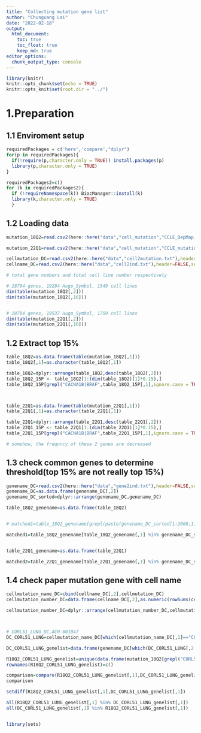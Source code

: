 ```yaml
---
title: "Collecting mutation gene list"
author: "Chunguang Lai"
date: "2022-02-18"
output:
  html_document:
    toc: true
    toc_float: true
    keep_md: true
editor_options: 
  chunk_output_type: console
---
```


```r
library(knitr)
knitr::opts_chunk$set(echo = TRUE)
knitr::opts_knit$set(root.dir = "../")

```

# 1.Preparation 
## 1.1 Enviroment setup
```r
requiredPackages = c('here','compare',"dplyr")
for(p in requiredPackages){
  if(!require(p,character.only = TRUE)) install.packages(p)
  library(p,character.only = TRUE)
}

requiredPackages2=c()
for (k in requiredPackages2){
  if (!requireNamespace(k)) BiocManager::install(k)
  library(k,character.only = TRUE)
  }


```

## 1.2 Loading data
```r
mutation_18Q2=read.csv2(here::here("data","cell_mutation","CCLE_DepMap_18Q2_maf_20180502.txt"),header=TRUE,sep="\t")

mutation_22Q1=read.csv2(here::here("data","cell_mutation","CCLE_mutations_22Q1.csv"),header=TRUE,sep=",")

cellmutation_DC=read.csv2(here::here("data","cell2mutation.txt"),header=FALSE,sep=",")
cellname_DC=read.csv2(here::here("data","cell2ind.txt"),header=FALSE,sep="\t")

# total gene numbers and total cell line number respectively

# 18704 genes, 19284 Hugo_Symbol, 1549 cell lines
dim(table(mutation_18Q2[,2]))
dim(table(mutation_18Q2[,16]))


# 18784 genes, 19537 Hugo_Symbol, 1759 cell lines
dim(table(mutation_22Q1[,2]))
dim(table(mutation_22Q1[,16]))


```


## 1.2 Extract top 15%
```r

table_18Q2=as.data.frame(table(mutation_18Q2[,1]))
table_18Q2[,1]=as.character(table_18Q2[,1])

table_18Q2=dplyr::arrange(table_18Q2,desc(table_18Q2[,2]))
table_18Q2_15P <- table_18Q2[1:(dim(table_18Q2)[1]*0.15),]
table_18Q2_15P[grepl("CACNA1B|BRAF",table_18Q2_15P[,1],ignore.case = TRUE),]



table_22Q1=as.data.frame(table(mutation_22Q1[,1]))
table_22Q1[,1]=as.character(table_22Q1[,1])

table_22Q1=dplyr::arrange(table_22Q1,desc(table_22Q1[,2]))
table_22Q1_15P <- table_22Q1[1:(dim(table_22Q1)[1]*0.15),]
table_22Q1_15P[grepl("CACNA1B|BRAF",table_22Q1_15P[,1],ignore.case = TRUE),]

# somehow, the frequncy of these 2 genes are decreased

```

## 1.3 check common genes to determine threshold(top 15% are not really top 15%)
```r


genename_DC=read.csv2(here::here("data","gene2ind.txt"),header=FALSE,sep="\t")
genename_DC=as.data.frame(genename_DC[,2])
genename_DC_sorted=dplyr::arrange(genename_DC,genename_DC)

table_18Q2_genename=as.data.frame(table_18Q2)


# matched1=table_18Q2_genename[grepl(paste(genename_DC_sorted[1:2008,1],collapse = "|"),table_18Q2_genename[,1],fixed=TRUE),]

matched1=table_18Q2_genename[table_18Q2_genename[,1] %in% genename_DC_sorted[,1],]


table_22Q1_genename=as.data.frame(table_22Q1)

matched2=table_22Q1_genename[table_22Q1_genename[,1] %in% genename_DC_sorted[,1],]
```



## 1.4 check paper mutation gene with cell name

```r

cellmutation_name_DC=cbind(cellname_DC[,2],cellmutation_DC)
cellmutation_number_DC=data.frame(cellname_DC[,2],as.numeric(rowSums(cellmutation_name_DC[,2:3009])))

cellmutation_number_DC=dplyr::arrange(cellmutation_number_DC,cellmutation_number_DC[,2])



# CORL51_LUNG_DC,ACH-001047
DC_CORL51_LUNG=cellmutation_name_DC[which(cellmutation_name_DC[,1]=="CORL51_LUNG"),]

DC_CORL51_LUNG_genelist=data.frame(genename_DC[which(DC_CORL51_LUNG[,2:3009]==1),])

R18Q2_CORL51_LUNG_genelist=unique(data.frame(mutation_18Q2[grepl("CORL51_LUNG",mutation_18Q2[,16],ignore.case = TRUE),][,1]))
rownames(R18Q2_CORL51_LUNG_genelist)=c()

comparison=compare(R18Q2_CORL51_LUNG_genelist[,1],DC_CORL51_LUNG_genelist[,1],allowAll=TRUE)
comparison

setdiff(R18Q2_CORL51_LUNG_genelist[,1],DC_CORL51_LUNG_genelist[,1])

all(R18Q2_CORL51_LUNG_genelist[,1] %in% DC_CORL51_LUNG_genelist[,1])
all(DC_CORL51_LUNG_genelist[,1] %in% R18Q2_CORL51_LUNG_genelist[,1])


library(sets)

```



